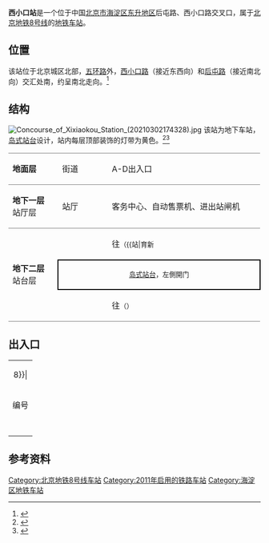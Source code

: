{{NoteTA
|G1=Railway}}
{{Infobox station
|name = 西小口
|eng_name = Xixiaokou
|linecolour = {{北京地铁颜色|8}}
|image = Platform of Xixiaokou Station (20210302174257).jpg
|caption = 西小口站站台
|other_name = 
|country = {{PRC}}
|borough = [[北京市|北京市]][[海淀区|海淀区]][[东升地区|东升地区]]
|address = 后屯路、西小口路交叉口
|coordinates = {{coord|40.04605|N|116.34517|E|display=it}}
|elevation =
|operator = [[北京市地铁运营有限公司|北京市地铁运营有限公司]]
|lines = {{北京地铁线路名|8|SL}}
|distance = 
|platform = 1座[[岛式站台|岛式站台]]
|tracks = 2条
|bus_routes = 
|bus_stands = 
|connections = 公交站：地铁西小口站
|structure = 地下车站
|hall = 整体式站厅
|depth = 
|levels = 
|interchange = 
|exits = 4個
|elevator = 
|escalator = 
|architect = 
|architectural_style = 
|colour = 黄色
|type = 
|status = 运营中
|code = 
|zone = 
|classification = 
|website = 
|built = 
|opened = 2011年12月31日
|pass_year = 
|passengers = 
|pass_system = 
|pass_rank = 
|mpassengers = 
|trains = 
|station_hours = 
|hours = 
|first = {{北京地铁线路名|8|S}}
:往{{北京地铁起讫站|8|R}}：04:48
:往{{北京地铁起讫站|8|L}}：05:58
|last = {{北京地铁线路名|8|S}}
:往{{北京地铁起讫站|8|R}}：22:23
:往{{北京地铁起讫站|8|L}}：23:36
|adjacent = {{Adjacent stations|system=北京地铁|line=8|left=育新|right=永泰庄|note-left=1.543km|note-mid=距离[[朱辛庄站|朱辛庄]]10.910km|note-right=1.041km}}
|other_services = 
|route_map = {{Routemap|inline=yes|map=
utSTRf\utSTRg~~ ~~{{rmr|Licon=U|{{stl|北京地铁|育新}}}}
utSTR+BSl\utSTR+BSr
utSTR+BSl\utSTR+BSr
utSTRf\utSTRg~~ ~~{{rmr|Licon=D|{{stl|北京地铁|永泰庄}}}}
}}
}}
'''西小口站'''是一个位于中国[[北京市|北京市]][[海淀区|海淀区]][[东升地区|东升地区]]后屯路、西小口路交叉口，属于[[北京地铁|北京地铁]][[北京地铁8号线|8号线]]的[[地铁车站|地铁车站]]。

== 位置 ==
该站位于北京城区北部，[[北京五环路|五环路]]外，[[西小口路|西小口路]]（接近东西向）和[[后屯路|后屯路]]（接近南北向）交汇处南，约呈南北走向。<ref name="bjghw">{{cite web|url=http://www.bjghw.gov.cn/web/static/articles/catalog_14300/article_ff80808123fa497b0124528b720f000a/ff80808123fa497b0124528b720f000a.html|title=地铁8号线二期规划方案公告|date=2009-10-14|accessdate=2011-12-05|archive-url=https://web.archive.org/web/20101227063621/http://www.bjghw.gov.cn/web/static/articles/catalog_14300/article_ff80808123fa497b0124528b720f000a/ff80808123fa497b0124528b720f000a.html|archive-date=2010-12-27|dead-url=yes}}</ref>

== 结构 ==
[[File:Concourse_of_Xixiaokou_Station_(20210302174328).jpg|thumb]]
该站为地下车站，[[岛式站台|岛式站台]]设计，站内每层顶部装饰的灯带为黄色。<ref>{{cite news|url=http://jtcx.beijing.cn/bus/dtcxxx/n214119812.shtml|title=地铁8号线体验：六站六色 似见彩虹|publisher=[[北京日报|北京日报]]|date=2011-12-01|accessdate=2011-12-17|author=耿诺|archive-date=2012-08-02|archive-url=https://web.archive.org/web/20120802034129/http://jtcx.beijing.cn/bus/dtcxxx/n214119812.shtml|dead-url=yes}}</ref><ref name="bjjtw">{{cite web|url=http://www.bjjtw.gov.cn/gzdt/ywsds/201111/t20111130_57817.htm|title=轨道交通8号线二期北段开通试运营进入倒计时|date=2011-11-30|accessdate=2011-12-05|deadurl=yes|archiveurl=https://web.archive.org/web/20140113144635/http://www.bjjtw.gov.cn/gzdt/ywsds/201111/t20111130_57817.htm|archivedate=2014-01-13}}</ref>
{|cellspacing=0 cellpadding=3
|style="border-top:solid 1px gray;border-bottom:solid 1px gray;" width=100|'''地面层'''
|style="border-top:solid 1px gray;border-bottom:solid 1px gray;" width=100|街道
|style="border-top:solid 1px gray;border-bottom:solid 1px gray;" width=350|A-D出入口
|-
|style="border-bottom:solid 1px gray;"|'''地下一层'''<br/>站厅层
|style="border-bottom:solid 1px gray;"|站厅
|style="border-bottom:solid 1px gray;"|客务中心、自动售票机、进出站闸机
|-
|style="border-bottom:solid 1px gray;" rowspan=3|'''地下二层'''<br/>站台层
|{{arrow|L}}
|{{北京地铁线路名|8|c}}往{{站|朱辛庄}}<small>（{{站|育新||北京市}}）</small>
|-
|style="border-right:solid 2px black;border-left:solid 2px black;border-top:solid 2px black;border-bottom:solid 2px black;" colspan=2|<center><small>[[岛式站台|岛式站台]]，左側開门</small></center>
|-
|style="border-bottom:solid 1px gray;"|{{arrow|R}}
|style="border-bottom:solid 1px gray;"|{{北京地铁线路名|8|c}}往{{站|瀛海}}<small>（{{站|永泰庄}}）</small>
|}

== 出入口 ==
{| class="wikitable"
| colspan="5" align="center" bgcolor={{北京地铁颜色|8}}|
|-
! 编号
! 指示
! 建议前往的目的地
! 照片
! 无障碍设施
|-
|{{港鐵出口|A|附=升}}
|后屯路
|
|[[File:Exit_A_of_Xixiaokou_Station_(20210608150527).jpg|150px]]
|[[File:Exit_A_lift_of_Xixiaokou_Station_(20210608150552).jpg|150px]]
|-
|{{港鐵出口|B}}
|后屯路
|
|[[File:Exit_B_of_Xixiaokou_Station_(20210608150423).jpg|150px]]
|{{n/a}}
|-
|{{港鐵出口|C}}
|后屯中街
|
|[[File:Exit_C_of_Xixiaokou_Station_(20210610114248).jpg|150px]]
|{{n/a}}
|-
|{{港鐵出口|D}}
|后屯路
|
|[[File:Exit_D_of_Xixiaokou_Station_(20210608150744).jpg|150px]]
|{{n/a}}
|-
| bgcolor="#EEEEEE" colspan=5 | {{港鐵出口|註=升}}
|}

== 参考资料 ==
{{commonscat|Xixiaokou Station}}
{{reflist}}

{{北京地铁8号线}}
[[Category:北京地铁8号线车站|Category:北京地铁8号线车站]]
[[Category:2011年启用的铁路车站|Category:2011年启用的铁路车站]]
[[Category:海淀区地铁车站|Category:海淀区地铁车站]]